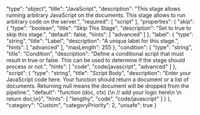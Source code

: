   "type": "object",
  "title": "JavaScript",
  "description": "This stage allows running arbitrary JavaScript on the documents. This stage allows to run arbitrary code on the server.",
  "required": [
    "script"
  ],
  "properties": {
    "skip": {
      "type": "boolean",
      "title": "Skip This Stage",
      "description": "Set to true to skip this stage.",
      "default": false,
      "hints": [
        "advanced"
      ]
    },
    "label": {
      "type": "string",
      "title": "Label",
      "description": "A unique label for this stage.",
      "hints": [
        "advanced"
      ],
      "maxLength": 255
    },
    "condition": {
      "type": "string",
      "title": "Condition",
      "description": "Define a conditional script that must result in true or false. This can be used to determine if the stage should process or not.",
      "hints": [
        "code",
        "code/javascript",
        "advanced"
      ]
    },
    "script": {
      "type": "string",
      "title": "Script Body",
      "description": "Enter your JavaScript code here. Your function should return a document or a list of documents. Returning null means the document will be dropped from the pipeline.",
      "default": "function (doc, ctx) {\n  // add your logic here\n  \n  return doc;\n}",
      "hints": [
        "lengthy",
        "code",
        "code/javascript"
      ]
    }
  },
  "category": "Custom",
  "categoryPriority": 2,
  "unsafe": true
}
